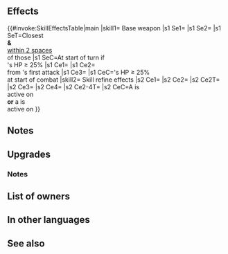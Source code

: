 {{Weapon Infobox
|tagid=SID_虎目石の荒斧
|intID=4264
|image=wep_ax156
|exclusive=1
|weaponType=Axe
|cost=400
|might=16
|range=1
|effect=At start of turn, if unit's HP ≥ 25%, inflicts Atk/Def-7 and【Discord】on closest foes and any foe within 2 spaces of those foes through their next actions.<br><br>At start of combat, if unit's HP ≥ 25%, grants Atk/Spd/Def/Res+4 to unit and reduces damage from foe's first attack by 30% during combat, and unit's next attack deals damage = 30% of foe's attack damage prior to reductions (resets at end of combat; only highest value applied; does not stack).<br><br>【Discord】<br>Inflicts Atk/Spd/Def/Res-X on unit during combat (X = 2 + number of allies within 2 spaces of unit; max 5) through its next action.
|required=-
|refinePaths=default
|refineSP=400
|refineMedals=500
|refineDews=200
|refineStatsSkill1=3,0,0,0,0
|effectSkill1=If any【Bonus】is active on unit or any【Penalty】is active on foe, grants Atk/Spd/Def/Res+4 to unit, inflicts penalty on foe's Atk/Spd/Def = highest penalty on each stat between target and foes within 2 spaces of target (calculates each stat penalty independently), unit makes a guaranteed follow-up attack, and unit deals damage = 10% of unit's Atk during combat (excluding area-of-effect Specials).<br><br>【Bonus】<br>All effects that last "for 1 turn" or "that turn only." Includes bonuses granted by a skill like Rally or Hone and positive status effects (extra movement or effects like Dominance).<br><br>【Penalty】<br>All effects that last "on foe through its next action." Includes penalties inflicted by a skill like Panic or Threaten and negative status effects (preventing counterattacks, restricting movement, or the effects of a skill like Triangle Adept or Guard).
|properties=
}}
==Effects==
{{#invoke:SkillEffectsTable|main
|skill1={{SCi|weapon}} Base weapon
|s1 Se1={{Eft|Penalties|Atk/Def|7}}
|s1 Se2={{SEt|Discord}}
|s1 SeT=Closest {{Tgt|Foes}}<br>'''&''' {{Tgt|Foes}}<br>[[within 2 spaces]]<br>of those {{Tgt|Foes}}
|s1 SeC=At start of turn if<br>{{Tgt|Unit}}'s HP ≥ 25%
|s1 Ce1={{Eft|Temporary buffs|Atk/Spd/Def/Res|4}}
|s1 Ce2={{Eft|Damage Reduction|30%}}<br>from {{Tgt|Foe}}'s first attack
|s1 Ce3={{Eft|Damage Boost|30% of {{Tgt|Foe}}'s attack<br>damage prior to reductions}}
|s1 CeC={{Tgt|Unit}}'s HP ≥ 25%<br>at start of combat
|skill2={{Si|Tiger-Eye Axe|refine=Skill1}} Skill refine effects
|s2 Ce1={{Eft|Temporary buffs|Atk/Spd/Def/Res|4}}
|s2 Ce2={{Eft|Temporary debuffs|Atk/Spd/Def|highest {{SEt|Penalty}}<br>on {{Tgt|Target Foe}} & {{Tgt|Foes}}<br>[[within 2 spaces]] of {{Tgt|Target Foe}}}}
|s2 Ce2T={{Tgt|Foe}}
|s2 Ce3={{Eft|Guaranteed Follow-Ups}}
|s2 Ce4={{Eft|Damage Boost|10% of {{Tgt|Unit}}'s Atk}}
|s2 Ce2-4T={{Tgt|Unit}}
|s2 CeC=A {{Kp|Bonus}} is<br>active on {{Tgt|Unit}}<br>'''or''' a {{Kp|Penalty}} is<br>active on {{Tgt|Foe}}
}}

==Notes==
{{Penalties}}
{{Discord}}
{{Temporary buffs}}
{{DamagePercentageReduction}}
{{DamageBoost|beforeReductions=1}}

==Upgrades==
{{Weapon Upgrade List}}
===Notes===
{{TemporaryDebufffromPenalty|multisource=1|source=the foe and foes within 2 spaces of those foes|name={{St|Tiger-Eye Axe|refine=Skill1}}}}
{{Guaranteed follow-up interaction}}
{{DamageBoost|name={{St|Tiger-Eye Axe|refine=Skill1}}}}
{{EffectfromBonus|temporary buffs, temporary debuffs, guaranteed follow-up and damage boost effects|name={{St|Tiger-Eye Axe|refine=Skill1}}}}
{{EffectfromPenalty|temporary buffs, temporary debuffs, guaranteed follow-up and damage boost effects|name={{St|Tiger-Eye Axe|refine=Skill1}}}}
==List of owners==
{{Skill Hero List}}
==In other languages==
{{OtherLanguages
|japanese=虎目石の荒斧
|german=Tigeraugenaxt
|spanishEU=Hacha Ojo Tigre
|spanishLA=Hacha atigrada
|french=Hache du tigre
|italian=Ascia di Tigre
|chineseTW=虎眼石的荒斧
|portuguese=Fio olho de tigre
}}
==See also==
{{See also skills|cond=(Description LIKE '%prior to reductions%' OR Description LIKE '%【Discord】%' OR Description LIKE '%highest%penalt%between foe and foes within _ spaces of that foe%') AND Exclusive='1'}}
{{Weapons Navbox}}